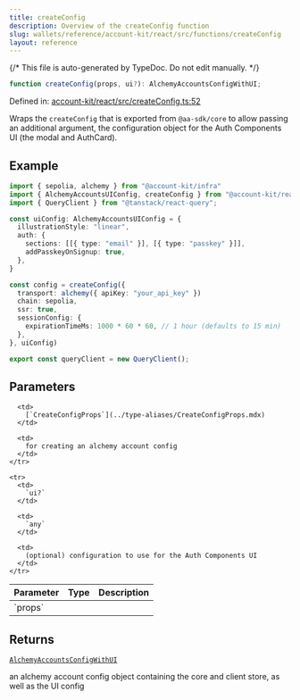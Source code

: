 ```yaml
---
title: createConfig
description: Overview of the createConfig function
slug: wallets/reference/account-kit/react/src/functions/createConfig
layout: reference
---
```


{/* This file is auto-generated by TypeDoc. Do not edit manually. */}

```ts
function createConfig(props, ui?): AlchemyAccountsConfigWithUI;
```

Defined in: [account-kit/react/src/createConfig.ts:52](https://github.com/alchemyplatform/aa-sdk/blob/08ef11b1fc98663df6a97fa93722c7f14b33f1cc/account-kit/react/src/createConfig.ts#L52)

Wraps the `createConfig` that is exported from `@aa-sdk/core` to allow passing
an additional argument, the configuration object for the Auth Components UI
(the modal and AuthCard).

## Example

```ts
import { sepolia, alchemy } from "@account-kit/infra"
import { AlchemyAccountsUIConfig, createConfig } from "@account-kit/react"
import { QueryClient } from "@tanstack/react-query";

const uiConfig: AlchemyAccountsUIConfig = {
  illustrationStyle: "linear",
  auth: {
    sections: [[{ type: "email" }], [{ type: "passkey" }]],
    addPasskeyOnSignup: true,
  },
}

const config = createConfig({
  transport: alchemy({ apiKey: "your_api_key" })
  chain: sepolia,
  ssr: true,
  sessionConfig: {
    expirationTimeMs: 1000 * 60 * 60, // 1 hour (defaults to 15 min)
  },
}, uiConfig)

export const queryClient = new QueryClient();
```

## Parameters

<table>
  <thead>
    <tr>
      <th align="left">Parameter</th>
      <th align="left">Type</th>
      <th align="left">Description</th>
    </tr>
  </thead>

  <tbody>
    <tr>
      <td>
        `props`
      </td>

      <td>
        [`CreateConfigProps`](../type-aliases/CreateConfigProps.mdx)
      </td>

      <td>
        for creating an alchemy account config
      </td>
    </tr>

    <tr>
      <td>
        `ui?`
      </td>

      <td>
        `any`
      </td>

      <td>
        (optional) configuration to use for the Auth Components UI
      </td>
    </tr>

  </tbody>
</table>

## Returns

[`AlchemyAccountsConfigWithUI`](../type-aliases/AlchemyAccountsConfigWithUI.mdx)

an alchemy account config object containing the core and client store, as well as the UI config
